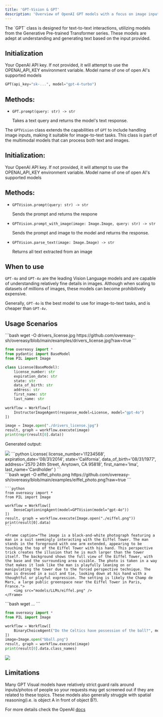 ```yaml
---
title: 'GPT-Vision & GPT'
description: 'Overview of OpenAI GPT models with a focus on image input capabilities'
---
```


<ParamField path="GPT()">
</ParamField>
The `GPT` class is designed for text-to-text interactions, utilizing models from the Generative Pre-trained Transformer series. These models are adept at understanding and generating text based on the input provided.

## Initialization 
<ParamField path="api_key" type="string" default="os.getenv(OPENAI_API_KEY)">
  Your OpenAI API key. If not provided, it will attempt to use the OPENAI_API_KEY environment variable.
</ParamField>
<ParamField path="model" type="string" default="gpt-3.5-turbo">
    Model name of one of open AI's supported models
</ParamField>

```python
GPT(api_key="sk-...", model="gpt-4-turbo")
```

## Methods:

- `GPT.prompt(query: str) -> str` 

    Takes a text query and returns the model's text response.


<ParamField path="GPTVision()">
</ParamField>

The `GPTVision` class extends the capabilities of `GPT` to include handling image inputs, making it suitable for image-to-text tasks. 
This class is part of the multimodal models that can process both text and images.

## Initialization:
<ParamField path="api_key" type="string" default="os.getenv(OPENAI_API_KEY)">
  Your OpenAI API key. If not provided, it will attempt to use the OPENAI_API_KEY environment variable.
</ParamField>
<ParamField path="model" type="string" default="gpt-3.5-turbo">
    Model name of one of open AI's supported models
</ParamField>

## Methods:

- `GPTVision.prompt(query: str) -> str` 

    Sends the prompt and returns the respone
- `GPTVision.prompt_with_image(image: Image.Image, query: str) -> str` 

    Sends the prompt and image to the model and returns the response.
- `GPTVision.parse_text(image: Image.Image) -> str` 

    Returns all text extracted from an image



## When to use
`GPT-4o` and `GPT-4v` are the leading Vision Language models and  are capable of understanding relatively fine details in images.
Although when scaling to datasets of millions of images, these models can become prohibitively expensive. 

Generally, `GPT-4o` is the best model to use for image-to-text tasks, and is cheaper than `GPT-4v`.

## Usage Scenarios
<Accordion title="Generating Structured Output">
```bash
wget -O drivers_license.jpg https://github.com/overeasy-sh/overeasy/blob/main/examples/drivers_license.jpg?raw=true
```

```python
from overeasy import *
from pydantic import BaseModel
from PIL import Image

class License(BaseModel):
    license_number: str
    expiration_date: str
    state: str
    data_of_birth: str
    address: str
    first_name: str
    last_name: str
    
workflow = Workflow([
    InstructorImageAgent(response_model=License, model="gpt-4o")
])

image = Image.open("./drivers_license.jpg")
result, graph = workflow.execute(image)
print(repr(result[0].data))
```

Generated output: 
<div class="vertical-frame bg-gray-50/5 dark:bg-gray-800/25">
    <img src="models/LLMs/ima_cardholder.jpg" class="rounded mx-auto mb-0"/>
    <span class="w-full">
    ```python
    License(
        license_number='I1234568', 
        expiration_date='08/31/2014', 
        state='California', 
        data_of_birth='08/31/1977', 
        address='2570 24th Street, Anytown, CA 95818', 
        first_name='Ima', 
        last_name='Cardholder'
    )
    ```
    </span>
</div>


</Accordion>


<Accordion title="Image Captioning">
    ```bash
    wget -O eiffel_photo.png https://github.com/overeasy-sh/overeasy/blob/main/examples/eiffel_photo.png?raw=true
    ```

    ```python
    from overeasy import *
    from PIL import Image

    workflow = Workflow([
        DenseCaptioningAgent(model=GPTVision(model="gpt-4o"))
    ])
    result, graph = workflow.execute(Image.open("./eiffel.png"))
    print(result[0].data)
    ```

    <Frame caption="The image is a black-and-white photograph featuring a man in a suit seemingly interacting with the Eiffel Tower. The man stands in the foreground with one arm extended, appearing to be touching the top of the Eiffel Tower with his hand. This perspective trick creates the illusion that he is much larger than the tower itself. The background shows the full view of the Eiffel Tower, with the base and the surrounding area visible. The photo is taken in a way that makes it look like the man is playfully leaning on or manipulating the tower due to the forced perspective technique. The man is dressed in a suit and tie, looking down at his hand with a thoughtful or playful expression. The setting is likely the Champ de Mars, a large public greenspace near the Eiffel Tower in Paris, France.">
        <img src="models/LLMs/eiffel.png" />
    </Frame>
</Accordion>



<Accordion title="Visual Question Answering">
```bash
wget ...
```

```python
from overeasy import *
from PIL import Image

workflow = Workflow([
    BinaryChoiceAgent("Do the Celtics have possession of the ball?", model=GPTVision(model="gpt-4o"))
])
image=Image.open("bball.png")
result, graph = workflow.execute(image)
print(result[0].data.class_names)
```

<Frame caption="Q: Do the Celtics have possession of the ball? A: No">
    <img src="models/LLMs/bball.png" />
</Frame>
</Accordion>




## Limitations
Many GPT Visual models have relatively strict guard rails around inputs/photos of people so your requests may get screened out if they are related to these topics.
These models also generally struggle with spatial reasoning(i.e. is object A in front of object B?).

For more details check the OpenAI [docs](https://platform.openai.com/docs/guides/vision/limitations)

